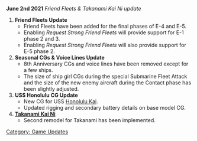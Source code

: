 '''June 2nd 2021''' ''Friend Fleets & Takanami Kai Ni update''
# '''Friend Fleets Update'''
#* Friend Fleets have been added for the final phases of E-4 and E-5.
#* Enabling ''Request Strong Friend Fleets'' will provide support for E-1 phase 2 and 3.
#* Enabling ''Request Strong Friend Fleets'' will also provide support for E-5 phase 2.
# '''Seasonal CGs & Voice Lines Update'''
#* 8th Anniversary CGs and voice lines have been removed except for a few ships.
#* The size of ship girl CGs during the special Submarine Fleet Attack and the size of the new enemy aircraft during the Contact phase has been slightly adjusted.
# '''USS Honolulu CG Update'''
#* New CG for USS [[Honolulu|Honolulu Kai]].
#* Updated rigging and secondary battery details on base model CG.
# '''[[Takanami|Takanami Kai Ni]]'''
#* Second remodel for Takanami has been implemented.

[[Category: Game Updates]]